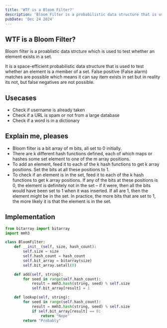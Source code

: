```yaml
---
title: 'WTF is a Bloom Filter?'
description: 'Bloom Filter is a probabilistic data structure that is used to test whether an element is a member of a set. False positive matches are possible, but false negatives are not.'
pubDate: 'Dec 24 2024'
---
```


## WTF is a Bloom Filter?

Bloom filter is a proablistic data strcture which is used to test whether an element exists in a set. 

It is a space-efficient probabilistic data structure that is used to test whether an element is a member of a set. False positive (False alarm) matches are possible which means it can say item exists in set but in reality its not, but false negatives are not possible.

## Usecases
- Check if username is already taken
- Check if a URL is spam or not from a large database
- Check if a word is in a dictionary

## Explain me, pleases

- Bloom filter is a bit array of m bits, all set to 0 initially.
- There are k different hash functions defined, each of which maps or hashes some set element to one of the m array positions.
- To add an element, feed it to each of the k hash functions to get k array positions. Set the bits at all these positions to 1.
- To check if an element is in the set, feed it to each of the k hash functions to get k array positions. If any of the bits at these positions is 0, the element is definitely not in the set – if it were, then all the bits would have been set to 1 when it was inserted. If all are 1, then the element might be in the set. In practice, the more bits that are set to 1, the more likely it is that the element is in the set.



## Implementation
```python
from bitarray import bitarray
import mmh3

class BloomFilter:
    def __init__(self, size, hash_count):
        self.size = size
        self.hash_count = hash_count
        self.bit_array = bitarray(size)
        self.bit_array.setall(0)

    def add(self, string):
        for seed in range(self.hash_count):
            result = mmh3.hash(string, seed) % self.size
            self.bit_array[result] = 1

    def lookup(self, string):
        for seed in range(self.hash_count):
            result = mmh3.hash(string, seed) % self.size
            if self.bit_array[result] == 0:
                return "Nope"
        return "Probably"
```

